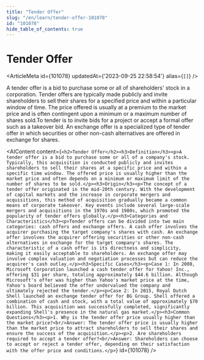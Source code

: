 ```yaml
---
title: "Tender Offer"
slug: "/en/learn/tender-offer-101078"
id: "101078"
hide_table_of_contents: true
---
```



# Tender Offer

<ArticleMeta id={101078} updatedAt={'2023-09-25 22:58:54'} alias={`[]`} />
<div className='border-solid border-b border-t-0 my-4 border-[var(--ifm-color-gray-300)]' />

A tender offer is a bid to purchase some or all of shareholders' stock in a corporation. Tender offers are typically made publicly and invite shareholders to sell their shares for a specified price and within a particular window of time. The price offered is usually at a premium to the market price and is often contingent upon a minimum or a maximum number of shares sold.To tender is to invite bids for a project or accept a formal offer such as a takeover bid. An exchange offer is a specialized type of tender offer in which securities or other non-cash alternatives are offered in exchange for shares.

<AIContent content={`<h2>Tender Offer</h2><h3>Definition</h3><p>A tender offer is a bid to purchase some or all of a company's stock. Typically, this acquisition is conducted publicly and invites shareholders to sell their shares at a specific price and within a specific time window. The offered price is usually higher than the market price and often depends on a minimum or maximum limit of the number of shares to be sold.</p><h3>Origin</h3><p>The concept of a tender offer originated in the mid-20th century. With the development of capital markets and the increase in corporate mergers and acquisitions, this method of acquisition gradually became a common means of corporate takeover. Key events include several large-scale mergers and acquisitions in the 1970s and 1980s, which promoted the popularity of tender offers globally.</p><h3>Categories and Characteristics</h3><p>Tender offers can be divided into two main categories: cash offers and exchange offers. A cash offer involves the acquirer purchasing the target company's shares with cash. An exchange offer involves the acquirer offering securities or other non-cash alternatives in exchange for the target company's shares. The characteristic of a cash offer is its directness and simplicity, making it easily acceptable to shareholders. An exchange offer may involve complex valuation and negotiation processes but can reduce the acquirer's cash outlay.</p><h3>Specific Cases</h3><p>Case 1: In 2008, Microsoft Corporation launched a cash tender offer for Yahoo! Inc., offering $31 per share, totaling approximately $44.6 billion. Although Microsoft's offer was higher than Yahoo's market price at the time, Yahoo's board believed the offer undervalued the company and ultimately rejected the tender.</p><p>Case 2: In 2015, Royal Dutch Shell launched an exchange tender offer for BG Group. Shell offered a combination of cash and stock, with a total value of approximately $70 billion. This acquisition was successfully completed, significantly expanding Shell's presence in the natural gas market.</p><h3>Common Questions</h3><p>1. Why is the tender offer price usually higher than the market price?<br/>Answer: The tender offer price is usually higher than the market price to attract shareholders to sell their shares and ensure the success of the acquisition.</p><p>2. Are shareholders required to accept a tender offer?<br/>Answer: Shareholders can choose to accept or reject a tender offer, depending on their satisfaction with the offer price and conditions.</p>`} id={101078} />
